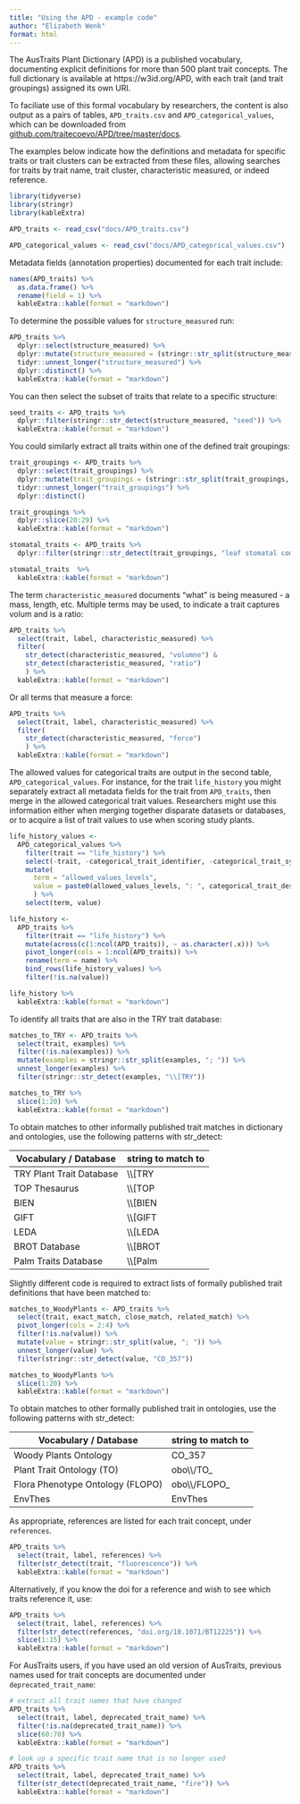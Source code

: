 ```yaml
---
title: "Using the APD - example code"
author: "Elizabeth Wenk"
format: html
---
```


The AusTraits Plant Dictionary (APD) is a published vocabulary, documenting explicit definitions for more than 500 plant trait concepts. The full dictionary is available at https://w3id.org/APD, with each trait (and trait groupings) assigned its own URI.

To faciliate use of this formal vocabulary by researchers, the content is also output as a pairs of tables, `APD_traits.csv` and `APD_categorical_values`, which can be downloaded from [github.com/traitecoevo/APD/tree/master/docs](https://github.com/traitecoevo/APD/tree/master/docs).

The examples below indicate how the definitions and metadata for specific traits or trait clusters can be extracted from these files, allowing searches for traits by trait name, trait cluster, characteristic measured, or indeed reference.

```r

library(tidyverse)
library(stringr)
library(kableExtra)

APD_traits <- read_csv("docs/APD_traits.csv")

APD_categorical_values <- read_csv("docs/APD_categorical_values.csv")

```

Metadata fields (annotation properties) documented for each trait include:

```r

names(APD_traits) %>% 
  as.data.frame() %>% 
  rename(field = 1) %>%
  kableExtra::kable(format = "markdown")
```

To determine the possible values for `structure_measured` run:

```r
APD_traits %>%
  dplyr::select(structure_measured) %>%
  dplyr::mutate(structure_measured = (stringr::str_split(structure_measured, "; "))) %>%
  tidyr::unnest_longer("structure_measured") %>%
  dplyr::distinct() %>%
  kableExtra::kable(format = "markdown")
```

You can then select the subset of traits that relate to a specific structure:

```r

seed_traits <- APD_traits %>%
  dplyr::filter(stringr::str_detect(structure_measured, "seed")) %>%
  kableExtra::kable(format = "markdown")
```

You could similarly extract all traits within one of the defined trait groupings:

```r

trait_groupings <- APD_traits %>%
  dplyr::select(trait_groupings) %>%
  dplyr::mutate(trait_groupings = (stringr::str_split(trait_groupings, "; "))) %>%
  tidyr::unnest_longer("trait_groupings") %>%
  dplyr::distinct()

trait_groupings %>% 
  dplyr::slice(20:29) %>%
  kableExtra::kable(format = "markdown")

stomatal_traits <- APD_traits %>%
  dplyr::filter(stringr::str_detect(trait_groupings, "leaf stomatal complex morphology trait"))

stomatal_traits  %>%
  kableExtra::kable(format = "markdown")
```

The term `characteristic_measured` documents "what" is being measured - a mass, length, etc. Multiple terms may be used, to indicate a trait captures volum and is a ratio:

```r

APD_traits %>%
  select(trait, label, characteristic_measured) %>%
  filter(
    str_detect(characteristic_measured, "volumne") &
    str_detect(characteristic_measured, "ratio") 
    ) %>%
  kableExtra::kable(format = "markdown")
```

Or all terms that measure a force:

```r

APD_traits %>%
  select(trait, label, characteristic_measured) %>%
  filter(
    str_detect(characteristic_measured, "force") 
    ) %>%
  kableExtra::kable(format = "markdown")
```

The allowed values for categorical traits are output in the second table, `APD_categorical_values`. For instance, for the trait `life_history` you might separately extract all metadata fields for the trait from `APD_traits`, then merge in the allowed categorical trait values. Researchers might use this information either when merging together disparate datasets or databases, or to acquire a list of trait values to use when scoring study plants.

```r

life_history_values <-
  APD_categorical_values %>%
    filter(trait == "life_history") %>%
    select(-trait, -categorical_trait_identifier, -categorical_trait_synonyms) %>%
    mutate(
      term = "allowed_values_levels",
      value = paste0(allowed_values_levels, ": ", categorical_trait_description)
      ) %>%
    select(term, value)

life_history <- 
  APD_traits %>% 
    filter(trait == "life_history") %>%
    mutate(across(c(1:ncol(APD_traits)), ~ as.character(.x))) %>%
    pivot_longer(cols = 1:ncol(APD_traits)) %>%
    rename(term = name) %>%
    bind_rows(life_history_values) %>%
    filter(!is.na(value))

life_history %>%
  kableExtra::kable(format = "markdown")
```

To identify all traits that are also in the TRY trait database:

```r

matches_to_TRY <- APD_traits %>%
  select(trait, examples) %>%
  filter(!is.na(examples)) %>%
  mutate(examples = stringr::str_split(examples, "; ")) %>%
  unnest_longer(examples) %>%
  filter(stringr::str_detect(examples, "\\[TRY"))

matches_to_TRY %>%
  slice(1:20) %>%
  kableExtra::kable(format = "markdown")

```

To obtain matches to other informally published trait matches in dictionary and ontologies, use the following patterns with str_detect:

| Vocabulary / Database    | string to match to |
|--------------------------|--------------------|
| TRY Plant Trait Database | \\\\\[TRY          |
| TOP Thesaurus            | \\\\\[TOP          |
| BIEN                     | \\\\\[BIEN         |
| GIFT                     | \\\\\[GIFT         |
| LEDA                     | \\\\\[LEDA         |
| BROT Database            | \\\\\[BROT         |
| Palm Traits Database     | \\\\\[Palm         |

Slightly different code is required to extract lists of formally published trait definitions that have been matched to:

```r

matches_to_WoodyPlants <- APD_traits %>%
  select(trait, exact_match, close_match, related_match) %>%
  pivot_longer(cols = 2:4) %>%
  filter(!is.na(value)) %>%
  mutate(value = stringr::str_split(value, "; ")) %>%
  unnest_longer(value) %>%
  filter(stringr::str_detect(value, "CO_357"))

matches_to_WoodyPlants %>%
  slice(1:20) %>%
  kableExtra::kable(format = "markdown")
```

To obtain matches to other formally published trait in ontologies, use the following patterns with str_detect:

| Vocabulary / Database            | string to match to |
|----------------------------------|--------------------|
| Woody Plants Ontology            | CO_357             |
| Plant Trait Ontology (TO)        | obo\\\\/TO\_       |
| Flora Phenotype Ontology (FLOPO) | obo\\\\/FLOPO\_    |
| EnvThes                          | EnvThes            |

As appropriate, references are listed for each trait concept, under `references`.

```r

APD_traits %>%
  select(trait, label, references) %>%
  filter(str_detect(trait, "fluorescence")) %>%
  kableExtra::kable(format = "markdown")
```

Alternatively, if you know the doi for a reference and wish to see which traits reference it, use:

```r

APD_traits %>%
  select(trait, label, references) %>%
  filter(str_detect(references, "doi.org/10.1071/BT12225")) %>%
  slice(1:15) %>%
  kableExtra::kable(format = "markdown")
```

For AusTraits users, if you have used an old version of AusTraits, previous names used for trait concepts are documented under `deprecated_trait_name`:

```r

# extract all trait names that have changed
APD_traits %>%
  select(trait, label, deprecated_trait_name) %>%
  filter(!is.na(deprecated_trait_name)) %>%
  slice(60:70) %>%
  kableExtra::kable(format = "markdown")

# look up a specific trait name that is no longer used
APD_traits %>%
  select(trait, label, deprecated_trait_name) %>%
  filter(str_detect(deprecated_trait_name, "fire")) %>%
  kableExtra::kable(format = "markdown")

```
